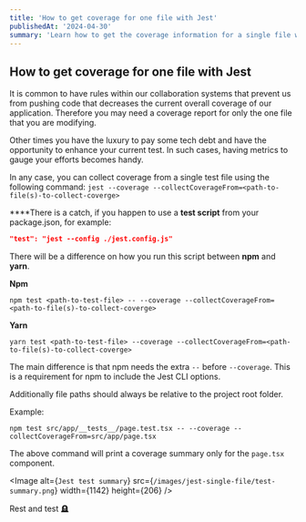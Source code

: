 ```yaml
---
title: 'How to get coverage for one file with Jest'
publishedAt: '2024-04-30'
summary: 'Learn how to get the coverage information for a single file with Jest'
---
```


## How to get coverage for one file with Jest

It is common to have rules within our collaboration systems that prevent us from pushing code that decreases the current overall coverage of our application. 
Therefore you may need a coverage report for only the one file that you are modifying.

Other times you have the luxury to pay some tech debt and have the opportunity to enhance your current test. In such cases, having metrics to gauge your efforts becomes handy.

In any case, you can collect coverage from a single test file using the following command:
`jest --coverage --collectCoverageFrom=<path-to-file(s)-to-collect-coverge>`

****There is a catch, if you happen to use a **test script** from your package.json, for example:

```json
"test": "jest --config ./jest.config.js"
```

There will be a difference on how you run this script between **npm** and **yarn**.

**Npm**

`npm test <path-to-test-file> -- --coverage --collectCoverageFrom=<path-to-file(s)-to-collect-coverge>`

**Yarn**

`yarn test <path-to-test-file> --coverage --collectCoverageFrom=<path-to-file(s)-to-collect-coverge>`

The main difference is that npm needs the extra `--` before `--coverage`. This is a requirement for npm to include the Jest CLI options.

Additionally file paths should always be relative to the project root folder.

Example:

`npm test src/app/__tests__/page.test.tsx -- --coverage --collectCoverageFrom=src/app/page.tsx`

The above command will print a coverage summary only for the `page.tsx` component.

<Image
  alt={`Jest test summary`}
  src={`/images/jest-single-file/test-summary.png`}
  width={1142}
  height={206}
/>

Rest and test 🪦